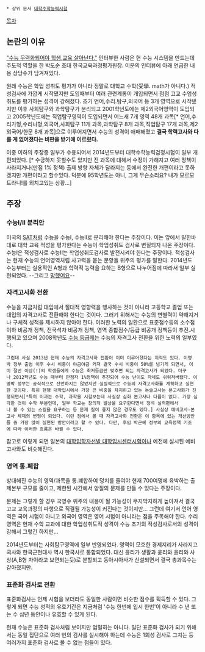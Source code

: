  * 상위 문서 [[대학수학능력시험]]

[[목차]]

== 논란의 이유 ==
[http://news.naver.com/main/read.nhn?mode=LSD&mid=sec&sid1=102&oid=353&aid=0000020722 "수능 무력화되어야 학생,교육 살아난다."]
인터뷰한 사람은 현 수능 시스템을 만드는데 주도적 역할을 한 박도순 초대 한국교육과정평가원장. 이분의 인터뷰에 아래 언급한 내용 상당수가 담겨져있다.

원래 수능은 학업 성취도 평가가 아니라 정말로 대학교 수학(受學. math가 아니다.) 적성검사에 가깝게 시작됐지만 도입때부터 여러 관련계통이 개입되면서 점점 고교 수업성취도를 평가하는 성격이 강해졌다. 초기 언어,수리.탐구,외국어 등 3개 영역으로 시작됐지만 이후 사회탐구와 과학탐구가 분리되고 2001학년도에는 제2외국어영역이 도입되고 2005학년도에는 직업탐구영역이 도입되면서 어느새 7개 영역 48개 과목[* 언어,수리가형,수리나형,외국어,사회탐구 11개 과목,과학탐구 8개 과목,직업탐구 17개 과목,제2외국어/한문 8개 과목]으로 이루어지면서 수능의 성격이 애매해졌고 '''결국 학력고사와 다를 게 없어졌다는 비판을 받기에 이르렀다.'''

이중 이하의 주장중 일부가 수용되어서 2014년도부터 대학수학능력검정시험이 일부 개편되었다. [* 수긍하지 못할수도 있지만 전 과목에 대해서 수정이 가해지고 여러 정책이 사라지거나(만점 1% 정책) 출제 방향 자체가 달라지는 등에서 완전한 개편이라고 못하겠지만 개편이라고 할수있다. 덕분에 95학년도는 아니, 그게 무슨소리요? 내가 모르모트라니!를 외치고있는 상황...]

== 주장 ==

=== 수능Ⅰ/Ⅱ 분리안 ===
미국의 [[SAT]]처럼 수능을 수능Ⅰ, 수능Ⅱ로 분리해야 한다는 주장이다. 이는 앞에서 말한바대로 대학 교육 적성을 평가한다는 수능이 학업성취도 검사로 변질되자 나온 주장이다.
수능Ⅰ은 적성검사로 수능Ⅱ는 학업성취도검사로 발전시켜야 한다는 주장이다.
적성검사는 현재 수능의 언어영역처럼 사고력을 묻는 문항들 위주의 평가를 말한다. 2014년도 수능부터는 실용적인 A형과 학력적 능력을 요하는 B형으로 나누어짐에 따라서 일부 실현되었다. --그리고 [[망했어요]]--

=== 자격고사화 전환 ===
수능을 지금처럼 대입에서 절대적 영향력을 행사하는 것이 아니라 고등학교 졸업 또는 대입의 자격고사로 전환해야 한다는 것이다. 그러기 위해서는 수능의 변별력이 약해지거나 구체적 성적을 제시하지 않아야 한다. 이러한 노력의 일환으로 표준점수등의 소수점 이하 비공개 정책, 전국석차 비공개 정책, 영역 종합점수/등급 비공개 정책등이 추진.시행되고 있으며 2008학년도 [[수능 등급제]]는 수능의 자격고사 전환을 위한 노력의 일부였다. 

 그런데 사실 2013년 현재 수능의 자격고사화 전환이 이미 이루어졌다는 지적도 있다. 이명박 정부 출범 이후 수시 비중이 야금야금 커져 결국 수시 비중이 50%를 넘기게 되면서, 이미 절반 이상(!)의 학생들에게 수능은 최저등급만 맞추면 되는 자격고사가 되었다. 더구나 2012학년도 수능 때부터 만점자 1%정책이 추진되어 수능 난이도 자체도 쉬워져버렸다. 이명박 정부는 공식적으로 선언하지는 않았지만 실질적으로 수능의 자격고사화를 계획하고 실현한 것이다. 특히 현행 대학입시에서 가장 큰 비중을 차지하고 있는 논술고사는 본고사화가 진행되면서[*특히 이과는 수학, 과학을 시험보는데 사실상 심화 본고사나 다름이 없다. 가장 심각한 것이 수학 부분인데, 일부 학교는 창의적 발상을 요구한다면서 정석 실력편에서나 볼 수 있는 스킬을 요구하는 등 문제 질이 좋지 않은 경우도 있다.] 사실상 예비고사-본고사 체제의 변형이 되었다. 이런 점에서 볼 때 자격고사화 전환은 이 항목에 있는 개선방안들 중 가장 많이 실현된 방안이라고 할 수 있다. 다만, 후임 박근혜 정부의 교육정책 기조에 따라 이러한 흐름은 바뀔 수 있다.
 
참고로 이렇게 되면 일본의 [[대학입학자선발 대학입시센터시험]]이나 예전에 실시된 예비고사와도 비슷해진다.

=== 영역 통.폐합 ===
방대해진 수능의 영역/과목을 통.폐합하여 덩치를 줄여야 현재 700여명에 육박하는 출제본부 규모를 줄이고, 제한된 시간에서 양질의 문제를 만들 수 있다는 주장이다.

문제는 그렇게 할 경우 국영수 위주의 내용이 될 가능성이 무지막지하게 높아져서 결국 고교 교육과정의 파행으로 직결될 가능성이 커진다는 것이지만... 그런데 여기서 언어 영역은 국어 시험이 아니고 외국어 영역은 영어 시험이 아니라는 점을 주목해야 한다. 수리 영역은 현재 수학 교과에 대한 학업성취도적 성격이 수능 초기의 적성검사로서의 성격이 강해서 그렇긴 하지만...

2014년도부터는 사회탐구영역에 일부 반영되었다. 영역이 모호한 경제지리가 사라지고 국사와 한국근현대사 역시 한국사로 통합되었다. 대신 윤리가 생활과 윤리와 윤리와 사상(A,B형 차이라고 보면되는듯)로 분할되고 동아시아사가 신설되면서 결국 총과목수는 같아졌지만.

=== 표준화 검사로 전환 ===
표준화검사는 언제 시험을 보더라도 동일한 사람이면 비슷한 점수를 획득할 수 있다. 그렇게 되면 수능 성적의 유효기간은 지금처럼 '수능 한번에 입시 한번'이 아니라 수 년 또는 수 십년 동안이나 유효할 수 있게 된다.

현재 수능은 표준화 검사처럼 보이지만 엄밀히는 아니다. 일단 표준화 검사가 되기 위해서는 동일 집단으로 여러 번의 검사를 실시해야 하는데 수능은 1회성 검사로 그치는 등 여러가지 표준화 검사로 볼 수 없는 점들이 있다.
